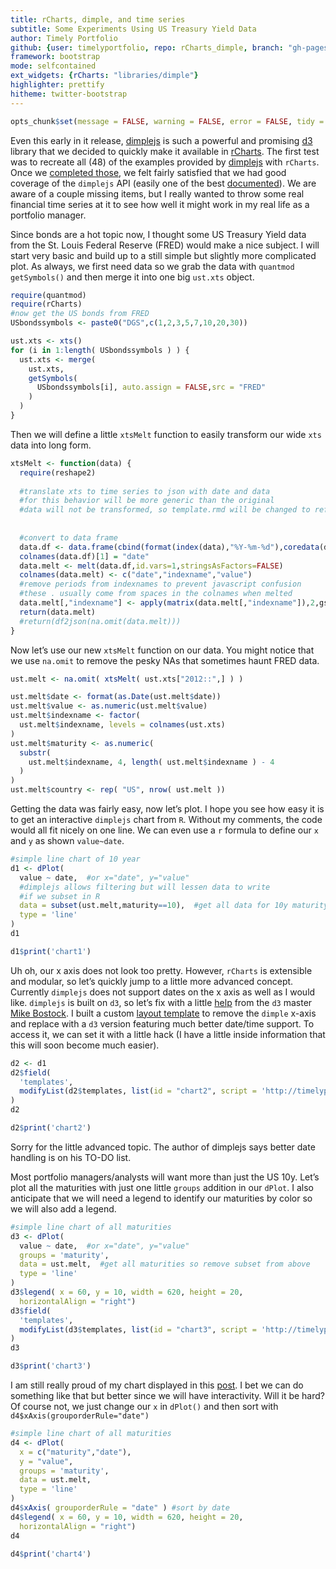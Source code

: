 ```yaml
---
title: rCharts, dimple, and time series
subtitle: Some Experiments Using US Treasury Yield Data
author: Timely Portfolio
github: {user: timelyportfolio, repo: rCharts_dimple, branch: "gh-pages"}
framework: bootstrap
mode: selfcontained
ext_widgets: {rCharts: "libraries/dimple"}
highlighter: prettify
hitheme: twitter-bootstrap
---
```


<style>
.container {width: 800px;}
/*
path.line {
  fill: none;
  stroke: #666;
  stroke-width: 1.5px;
}
*/
.axis {
  shape-rendering: crispEdges;
}

.axis text {
  font: 10px sans-serif;
  margin: 0;
}

.x.axis line {
  stroke: #000;
}

.x.axis path {
  display: none;
}
</style>

```r
opts_chunk$set(message = FALSE, warning = FALSE, error = FALSE, tidy = FALSE, cache = FALSE,results = 'asis' )
```

Even this early in it release, [dimplejs](http://dimplejs.org) is such a powerful and promising [d3](http://d3js.org) library that we decided to quickly make it available in [rCharts](http://rcharts.io/site).  The first test was to recreate all (48) of the examples provided by [dimplejs](http://dimplejs.org/examples_index.html) with `rCharts`.  Once we [completed those](http://timelyportfolio.github.io/rCharts_dimple/gallery/), we felt fairly satisfied that we had good coverage of the `dimplejs` API (easily one of the best [documented](https://github.com/PMSI-AlignAlytics/dimple/wiki)).  We are aware of a couple missing items, but I really wanted to throw some real financial time series at it to see how well it might work in my real life as a portfolio manager.

Since bonds are a hot topic now, I thought some US Treasury Yield data from the St. Louis Federal Reserve (FRED) would make a nice subject.  I will start very basic and build up to a still simple but slightly more complicated plot.  As always, we first need data so we grab the data with `quantmod` `getSymbols()` and then merge it into one big `ust.xts` object.

```r
require(quantmod)
require(rCharts)
#now get the US bonds from FRED
USbondssymbols <- paste0("DGS",c(1,2,3,5,7,10,20,30))

ust.xts <- xts()
for (i in 1:length( USbondssymbols ) ) {
  ust.xts <- merge( 
    ust.xts,
    getSymbols( 
      USbondssymbols[i], auto.assign = FALSE,src = "FRED"
    )
  )
}
```

Then we will define a little `xtsMelt` function to easily transform our wide `xts` data into long form.

```r
xtsMelt <- function(data) {
  require(reshape2)
  
  #translate xts to time series to json with date and data
  #for this behavior will be more generic than the original
  #data will not be transformed, so template.rmd will be changed to reflect
  
  
  #convert to data frame
  data.df <- data.frame(cbind(format(index(data),"%Y-%m-%d"),coredata(data)))
  colnames(data.df)[1] = "date"
  data.melt <- melt(data.df,id.vars=1,stringsAsFactors=FALSE)
  colnames(data.melt) <- c("date","indexname","value")
  #remove periods from indexnames to prevent javascript confusion
  #these . usually come from spaces in the colnames when melted
  data.melt[,"indexname"] <- apply(matrix(data.melt[,"indexname"]),2,gsub,pattern="[.]",replacement="")
  return(data.melt)
  #return(df2json(na.omit(data.melt)))
}
```

Now let's use our new `xtsMelt` function on our data.  You might notice that we use `na.omit` to remove the pesky NAs that sometimes haunt FRED data.

```r
ust.melt <- na.omit( xtsMelt( ust.xts["2012::",] ) )

ust.melt$date <- format(as.Date(ust.melt$date))
ust.melt$value <- as.numeric(ust.melt$value)
ust.melt$indexname <- factor(
  ust.melt$indexname, levels = colnames(ust.xts)
)
ust.melt$maturity <- as.numeric(
  substr(
    ust.melt$indexname, 4, length( ust.melt$indexname ) - 4
  )
)
ust.melt$country <- rep( "US", nrow( ust.melt ))
```

Getting the data was fairly easy, now let's plot.  I hope you see how easy it is to get an interactive `dimplejs` chart from `R`.  Without my comments, the code would all fit nicely on one line.  We can even use a `r` formula to define our `x` and `y` as shown `value~date`.

```r
#simple line chart of 10 year
d1 <- dPlot(
  value ~ date,  #or x="date", y="value"
  #dimplejs allows filtering but will lessen data to write
  #if we subset in R
  data = subset(ust.melt,maturity==10),  #get all data for 10y maturity
  type = 'line'
)
d1
```
<div id ="chart1"></div>
```r
d1$print('chart1')
```

Uh oh, our x axis does not look too pretty.  However, `rCharts` is extensible and modular, so let's quickly jump to a little more advanced concept.  Currently `dimplejs` does not support dates on the x axis as well as I would like.  `dimplejs` is built on `d3`, so let's fix with a little [help](http://bl.ocks.org/mbostock/1166403) from the `d3` master [Mike Bostock](http://bost.ocks.org/mike/).  I built a custom [layout template](http://timelyportfolio.github.io/rCharts_dimple/assets/chart_d3dateaxis.html) to remove the `dimple` x-axis and replace with a `d3` version featuring much better date/time support.  To access it, we can set it with a little hack (I have a little inside information that this will soon become much easier).

```r
d2 <- d1
d2$field(
  'templates',
  modifyList(d2$templates, list(id = "chart2", script = 'http://timelyportfolio.github.io/rCharts_dimple/assets/chart_d3dateaxis.html') )
)
d2
```
<div id = "chart2"></div>
```r
d2$print('chart2')
```

Sorry for the little advanced topic.  The author of dimplejs says better date handling is on his TO-DO list.

Most portfolio managers/analysts will want more than just the US 10y.  Let's plot all the maturities with just one little `groups` addition in our `dPlot`.  I also anticipate that we will need a legend to identify our maturities by color so we will also add a legend.

```r
#simple line chart of all maturities
d3 <- dPlot(
  value ~ date,  #or x="date", y="value"
  groups = 'maturity',
  data = ust.melt,  #get all maturities so remove subset from above
  type = 'line'
)
d3$legend( x = 60, y = 10, width = 620, height = 20,
  horizontalAlign = "right")
d3$field(
  'templates',
  modifyList(d3$templates, list(id = "chart3", script = 'http://timelyportfolio.github.io/rCharts_dimple/assets/chart_d3dateaxis.html') )
)
d3
```
<div id ="chart3"></div>
```r
d3$print('chart3')
```

I am still really proud of my chart displayed in this [post](http://timelyportfolio.blogspot.com/2013/05/even-more-jgb-yield-charts-with-r.html).  I bet we can do something like that but better since we will have interactivity.  Will it be hard?  Of course not, we just change our `x` in `dPlot()` and then sort with `d4$xAxis(grouporderRule="date")`


```r
#simple line chart of all maturities
d4 <- dPlot(
  x = c("maturity","date"),
  y = "value",
  groups = 'maturity',
  data = ust.melt,
  type = 'line'
)
d4$xAxis( grouporderRule = "date" ) #sort by date
d4$legend( x = 60, y = 10, width = 620, height = 20,
  horizontalAlign = "right")
d4
```
<div id ="chart4"></div>
```r
d4$print('chart4')
```

